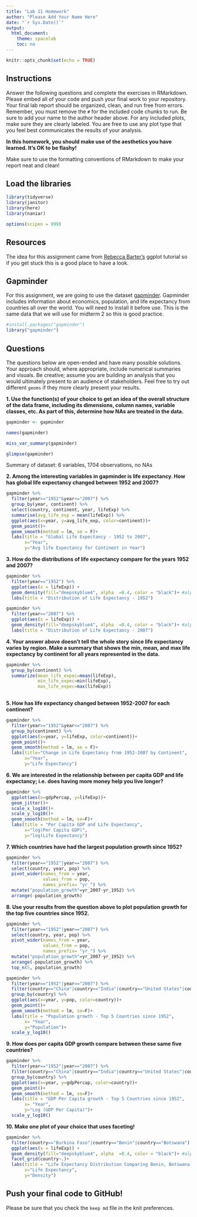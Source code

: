 ```yaml
---
title: "Lab 11 Homework"
author: "Please Add Your Name Here"
date: "`r Sys.Date()`"
output:
  html_document:
    theme: spacelab
    toc: no
---
```


```r
knitr::opts_chunk$set(echo = TRUE)
```

## Instructions
Answer the following questions and complete the exercises in RMarkdown. Please embed all of your code and push your final work to your repository. Your final lab report should be organized, clean, and run free from errors. Remember, you must remove the `#` for the included code chunks to run. Be sure to add your name to the author header above. For any included plots, make sure they are clearly labeled. You are free to use any plot type that you feel best communicates the results of your analysis.  

**In this homework, you should make use of the aesthetics you have learned. It's OK to be flashy!**

Make sure to use the formatting conventions of RMarkdown to make your report neat and clean!  

## Load the libraries
```r
library(tidyverse)
library(janitor)
library(here)
library(naniar)
``` 

```r
options(scipen = 999)
```

## Resources
The idea for this assignment came from [Rebecca Barter's](http://www.rebeccabarter.com/blog/2017-11-17-ggplot2_tutorial/) ggplot tutorial so if you get stuck this is a good place to have a look.  

## Gapminder
For this assignment, we are going to use the dataset [gapminder](https://cran.r-project.org/web/packages/gapminder/index.html). Gapminder includes information about economics, population, and life expectancy from countries all over the world. You will need to install it before use. This is the same data that we will use for midterm 2 so this is good practice.
```r
#install.packages("gapminder")
library("gapminder")
```

## Questions
The questions below are open-ended and have many possible solutions. Your approach should, where appropriate, include numerical summaries and visuals. Be creative; assume you are building an analysis that you would ultimately present to an audience of stakeholders. Feel free to try out different `geoms` if they more clearly present your results.  

**1. Use the function(s) of your choice to get an idea of the overall structure of the data frame, including its dimensions, column names, variable classes, etc. As part of this, determine how NAs are treated in the data.**  
```r
gapminder <- gapminder
```
```r
names(gapminder)
```
```r
miss_var_summary(gapminder)
```
```r
glimpse(gapminder)
```
Summary of dataset:
6 variables, 1704 observations, no NAs

**2. Among the interesting variables in gapminder is life expectancy. How has global life expectancy changed between 1952 and 2007?**
```r
gapminder %>% 
  filter(year>="1952"&year<="2007") %>% 
  group_by(year, continent) %>%
  select(country, continent, year, lifeExp) %>% 
  summarise(avg_life_exp = mean(lifeExp)) %>% 
  ggplot(aes(x=year, y=avg_life_exp, color=continent))+
  geom_point()+
  geom_smooth(method = lm, se = F)+
  labs(title = "Global Life Expectancy - 1952 to 2007",
       x="Year",
       y="Avg life Expectancy for Continent in Year")
```

**3. How do the distributions of life expectancy compare for the years 1952 and 2007?**
```r
gapminder %>% 
  filter(year=="1952") %>% 
  ggplot(aes(x = lifeExp)) +
  geom_density(fill="deepskyblue4", alpha  =0.4, color = "black")+ #alpha is the transparency
  labs(title = "Distribution of Life Expectancy - 1952")
```
```r
gapminder %>% 
  filter(year=="2007") %>% 
  ggplot(aes(x = lifeExp)) +
  geom_density(fill="deepskyblue4", alpha  =0.4, color = "black")+ #alpha is the transparency
  labs(title = "Distribution of Life Expectancy - 2007")
```

**4. Your answer above doesn't tell the whole story since life expectancy varies by region. Make a summary that shows the min, mean, and max life expectancy by continent for all years represented in the data.**
```r
gapminder %>% 
  group_by(continent) %>% 
  summarize(mean_life_expec=mean(lifeExp),
            min_life_expec=min(lifeExp),
            max_life_expec=max(lifeExp))
  
```

**5. How has life expectancy changed between 1952-2007 for each continent?**
```r
gapminder %>% 
  filter(year>="1952"&year<="2007") %>% 
  group_by(continent) %>% 
  ggplot(aes(x=year, y=lifeExp, color=continent))+
  geom_point()+
  geom_smooth(method = lm, se = F)+
  labs(title="Change in Life Expectancy from 1952-2007 by Continent",
       x="Year",
       y="Life Expectancy")
```

**6. We are interested in the relationship between per capita GDP and life expectancy; i.e. does having more money help you live longer?**
```r
gapminder %>% 
  ggplot(aes(x=gdpPercap, y=lifeExp))+
  geom_jitter()+
  scale_x_log10()+
  scale_y_log10()+
  geom_smooth(method = lm, se=F)+
  labs(title = "Per Capita GDP and Life Expectancy",
       x="log(Per Capita GDP)",
       y="log(Life Expectancy")
```

**7. Which countries have had the largest population growth since 1952?**
```r
gapminder %>% 
  filter(year=="1952"|year=="2007") %>% 
  select(country, year, pop) %>% 
  pivot_wider(names_from = year,
              values_from = pop,
              names_prefix= "yr_") %>% 
  mutate("population_growth"=yr_2007-yr_1952) %>% 
  arrange(-population_growth)
```

**8. Use your results from the question above to plot population growth for the top five countries since 1952.**
```r
gapminder %>% 
  filter(year=="1952"|year=="2007") %>% 
  select(country, year, pop) %>% 
  pivot_wider(names_from = year,
              values_from = pop,
              names_prefix= "yr_") %>% 
  mutate("population_growth"=yr_2007-yr_1952) %>% 
  arrange(-population_growth) %>% 
  top_n(5, population_growth)
```
```r
gapminder %>% 
  filter(year=="1952"|year=="2007") %>% 
  filter(country=="China"|country=="India"|country=="United States"|country=="Indonesia"|country=="Brazil") %>% 
  group_by(country) %>% 
  ggplot(aes(x=year, y=pop, color=country))+
  geom_point()+
  geom_smooth(method = lm, se=F)+
  labs(title = "Population growth - Top 5 Countries since 1952",
       x= "Year",
       y="Population")+
  scale_y_log10()
```

**9. How does per capita GDP growth compare between these same five countries?**
```r
gapminder %>% 
  filter(year=="1952"|year=="2007") %>% 
  filter(country=="China"|country=="India"|country=="United States"|country=="Indonesia"|country=="Brazil") %>% 
  group_by(country) %>% 
  ggplot(aes(x=year, y=gdpPercap, color=country))+
  geom_point()+
  geom_smooth(method = lm, se=F)+
  labs(title = "GDP Per Capita growth - Top 5 Countries since 1952",
       x= "Year",
       y="Log (GDP Per Capita)")+
  scale_y_log10()
```

**10. Make one plot of your choice that uses faceting!**
```r
gapminder %>% 
  filter(country=="Burkina Faso"|country=="Benin"|country=="Botswana") %>% 
  ggplot(aes(x = lifeExp)) +
  geom_density(fill="deepskyblue4", alpha  =0.4, color = "black")+ #alpha is the transparency
  facet_grid(country~.)+
  labs(title = "Life Expectancy Distribution Comparing Benin, Botswana, Burkina Faso",
       x="Life Expectancy",
       y="Density")
```

## Push your final code to GitHub!
Please be sure that you check the `keep md` file in the knit preferences. 